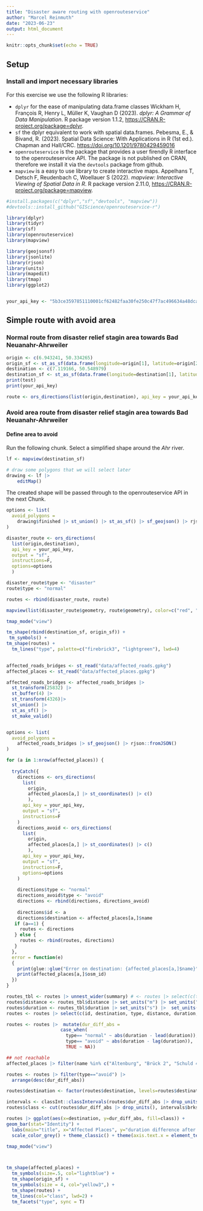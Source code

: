 ```yaml
---
title: "Disaster aware routing with openrouteservice"
author: "Marcel Reinmuth"
date: "2023-06-23"
output: html_document
---
```


```r
knitr::opts_chunk$set(echo = TRUE)
```

## Setup

### Install and import necessary libraries

For this exercise we use the following R libraries:

-   `dplyr` for the ease of manipulating data.frame classes Wickham H, François R, Henry L, Müller K, Vaughan D (2023). *dplyr: A Grammar of Data Manipulation*. R package version 1.1.2, <https://CRAN.R-project.org/package=dplyr>.
-   `sf` the dplyr equivalent to work with spatial data.frames. Pebesma, E., & Bivand, R. (2023). Spatial Data Science: With Applications in R (1st ed.). Chapman and Hall/CRC. <https://doi.org/10.1201/9780429459016>
-   `openrouteservice` is the package that provides a user firendly R interface to the openrouteservice API. The package is not published on CRAN, therefore we install it via the `devtools` package from github.
-   `mapview` is a easy to use library to create interactive maps. Appelhans T, Detsch F, Reudenbach C, Woellauer S (2022). *mapview: Interactive Viewing of Spatial Data in R*. R package version 2.11.0, <https://CRAN.R-project.org/package=mapview>.

```r
#install.packages(c("dplyr","sf","devtools", "mapview"))
#devtools::install_github("GIScience/openrouteservice-r")
```

```r
library(dplyr)
library(tidyr)
library(sf)
library(openrouteservice)
library(mapview)

library(geojsonsf)
library(jsonlite)
library(rjson)
library(units)
library(mapedit)
library(tmap)
library(ggplot2)


your_api_key <- "5b3ce3597851110001cf62482faa30fe250c47f7ac496634a48dca1d"

```

## Simple route with avoid area

### Normal route from disaster relief stagin area towards Bad Neuanahr-Ahrweiler

```r
origin <- c(6.943241, 50.334265)
origin_sf <- st_as_sf(data.frame(longitude=origin[1], latitude=origin[2]), coords = c("longitude", "latitude"), crs = 4326)
destination <- c(7.119166, 50.548979)
destination_sf <- st_as_sf(data.frame(longitude=destination[1], latitude=destination[2]), coords = c("longitude", "latitude"), crs = 4326)
print(test)
print(your_api_key)

route <- ors_directions(list(origin,destination), api_key = your_api_key, output = "sf", instructions=F)


```

### Avoid area route from disaster relief stagin area towards Bad Neuanahr-Ahrweiler

#### Define area to avoid

Run the following chunk. Select a simplified shape around the *Ahr* river.

```r


lf <- mapview(destination_sf)

# draw some polygons that we will select later
drawing <- lf |> 
    editMap()

```

The created shape will be passed through to the openrouteservice API in the next Chunk.

```r

options <- list(
  avoid_polygons = 
    drawing$finished |> st_union() |> st_as_sf() |> sf_geojson() |> rjson::fromJSON()
)

disaster_route <- ors_directions(
  list(origin,destination), 
  api_key = your_api_key, 
  output = "sf", 
  instructions=F, 
  options=options
  ) 

disaster_route$type <- "disaster"
route$type <- "normal"

routes <- rbind(disaster_route, route)

mapview(list(disaster_route$geometry, route$geometry), color=c("red", "green"))

tmap_mode("view")

tm_shape(rbind(destination_sf, origin_sf)) +
 tm_symbols() +
tm_shape(routes) +
  tm_lines("type", palette=c("firebrick3", "lightgreen"), lwd=4)
  

```

```r
affected_roads_bridges <- st_read("data/affected_roads.gpkg")
affected_places <- st_read("data/affected_places.gpkg")
```

```r
affected_roads_bridges <- affected_roads_bridges |> 
  st_transform(25832) |> 
  st_buffer(4) |> 
  st_transform(4326)|> 
  st_union() |> 
  st_as_sf() |> 
  st_make_valid()


options <- list(
  avoid_polygons = 
    affected_roads_bridges |> sf_geojson() |> rjson::fromJSON()
)

```

```r
for (a in 1:nrow(affected_places)) {
  
  tryCatch({
    directions <- ors_directions(
      list(
        origin, 
        affected_places[a,] |> st_coordinates() |> c()
        ),
      api_key = your_api_key, 
      output = "sf", 
      instructions=F
    )
    directions_avoid <- ors_directions(
      list(
        origin, 
        affected_places[a,] |> st_coordinates() |> c()
        ), 
      api_key = your_api_key, 
      output = "sf", 
      instructions=F, 
      options=options
    )
    
    directions$type <- "normal"
    directions_avoid$type <- "avoid"
    directions <- rbind(directions, directions_avoid)
    
    directions$id <- a
    directions$destination <- affected_places[a,]$name
   if (a==1) {
     routes <- directions
   } else {
     routes <- rbind(routes, directions)
   }
  },
  error = function(e)
  {
    print(glue::glue("Error on destination: {affected_places[a,]$name}"))
    print(affected_places[a,]$osm_id)
  })
}
```

```r

routes_tbl <- routes |> unnest_wider(summary) # <- routes |> select(c(type, summary, geometry))
routes$distance <- routes_tbl$distance |> set_units("m") |> set_units("km")
routes$duration <- routes_tbl$duration |> set_units("s") |>  set_units("min")
routes <- routes |> select(c(id, destination, type, distance, duration, geometry))

routes <- routes |>  mutate(dur_diff_abs = 
                    case_when(
                      type== "normal" ~ abs(duration - lead(duration)),
                      type== "avoid" ~ abs(duration - lag(duration)),
                      TRUE ~ NA)) 

```

```r

## not reachable
affected_places |> filter(name %in% c("Altenburg", "Brück 2", "Schuld 4", "Pützfeld"))

routes <- routes |> filter(type=="avoid") |> 
  arrange(desc(dur_diff_abs))

routes$destination <- factor(routes$destination, levels=routes$destination)

intervals <- classInt::classIntervals(routes$dur_diff_abs |> drop_units(), n = 5, style = "fixed", fixedBreaks = c(0,1, 5, 10, 20, 50), intervalClosure = "right")
routes$class <- cut(routes$dur_diff_abs |> drop_units(), intervals$brks, labels = c("A", "B", "C", "D", "E"), include.lowest = T)

routes |> ggplot(aes(x=destination, y=dur_diff_abs, fill=class)) +
geom_bar(stat="Identity") +
  labs(main="title", x="Affected Places", y="duration difference after flood") +
  scale_color_grey() + theme_classic() + theme(axis.text.x = element_text(angle=45, vjust=1, hjust=1))


```

```r
tmap_mode("view")



tm_shape(affected_places) + 
  tm_symbols(size=.5, col="lightblue") +
  tm_shape(origin_sf) + 
  tm_symbols(size = 4, col="yellow3",) +
  tm_shape(routes) +
  tm_lines(col="class", lwd=2) +
  tm_facets("type", sync = T)
  
```
